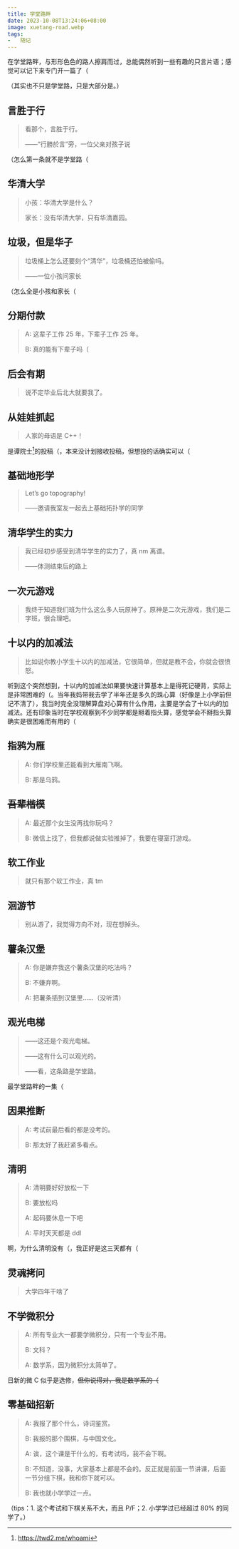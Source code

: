 ```yaml
---
title: 学堂路畔
date: 2023-10-08T13:24:06+08:00
image: xuetang-road.webp
tags:
-   随记
---
```


在学堂路畔，与形形色色的路人擦肩而过，总能偶然听到一些有趣的只言片语；感觉可以记下来专门开一篇了（

<Excerpt />

（其实也不只是学堂路，只是大部分是。）

## 言胜于行

>   看那个，言胜于行。
>
>   ——“行勝於言”旁，一位父亲对孩子说

（怎么第一条就不是学堂路（

## 华清大学

>   小孩：华清大学是什么？
>
>   家长：没有华清大学，只有华清嘉园。

## 垃圾，但是华子

>   垃圾桶上怎么还要刻个“清华”，垃圾桶还怕被偷吗。
>
>   ——一位小孩问家长

（怎么全是小孩和家长（

## 分期付款

>   A: 这辈子工作 25 年，下辈子工作 25 年。
>
>   B: 真的能有下辈子吗（

## 后会有期

>   说不定毕业后北大就要我了。

## 从娃娃抓起

>   人家的母语是 C++！

是谭院士[^twd2]的投稿（，本来没计划接收投稿，但想投的话确实可以（

[^twd2]: https://twd2.me/whoami

## 基础地形学

>   Let’s go topography!
>
>   ——邀请我室友一起去上基础拓扑学的同学

## 清华学生的实力

>   我已经初步感受到清华学生的实力了，真 nm 离谱。
>
>   ——体测结束后的路上

## 一次元游戏

>   我终于知道我们班为什么这么多人玩原神了。原神是二次元游戏，我们是二字班，很合理吧。

## 十以内的加减法

>   比如说你教小学生十以内的加减法，它很简单，但就是教不会，你就会很愤怒。

听到这个突然想到，十以内的加减法如果要快速计算基本上是得死记硬背，实际上是非常困难的（。当年我妈带我去学了半年还是多久的珠心算（好像是上小学前但记不清了），我当时完全没理解算盘对心算有什么作用，主要是学会了十以内的加减法。还有印象当时在学校观察到不少同学都是掰着指头算，感觉学会不掰指头算确实是很困难而有用的（

## 指鸦为雁

>   A: 你们学校里还能看到大雁南飞啊。
>
>   B: 那是乌鸦。

## ~~吾辈楷模~~

>   A: 最近那个女生没再找你玩吗？
>
>   B: 微信上找了，但我都说做实验推掉了，我要在寝室打游戏。

## 软工作业

>   就只有那个软工作业，真 tm

## 洄游节

>   别从游了，我觉得方向不对，现在想掉头。

## 薯条汉堡

>   A: 你是嫌弃我这个薯条汉堡的吃法吗？
>
>   B: 不嫌弃啊。
>
>   A: 把薯条插到汉堡里……（没听清）

## 观光电梯

>   ——这还是个观光电梯。
>
>   ——这有什么可以观光的。
>
>   ——看，这条路是学堂路。

最学堂路畔的一集（

## 因果推断

>   A: 考试前最后看的都是没考的。
>
>   B: 那太好了我赶紧多看点。

## 清明

>   A: 清明要好好放松一下
>
>   B: 要放松吗
>
>   A: 起码要休息一下吧
>
>   A: 平时天天都是 ddl

啊，为什么清明没有（，我正好是这三天都有（

## 灵魂拷问

>   大学四年干啥了

## 不学微积分

>   A: 所有专业大一都要学微积分，只有一个专业不用。
>
>   B: 文科？
>
>   A: 数学系，因为微积分太简单了。

日新的微 C 似乎是选修，~~但你说得对，我是数学系的（~~

## 零基础招新

>   A: 我报了那个什么，诗词鉴赏。
>
>   B: 我报的那个围棋，与中国文化。
>
>   A: 诶，这个课是干什么的，有考试吗，我不会下啊。
>
>   B: 不知道，没事，大家基本上都是不会的。反正就是前面一节讲课，后面一节分组下棋，我和你下就可以。
>
>   B: 我也就小学学过一点。

（tips：1. 这个考试和下棋关系不大，而且 P/F；2. 小学学过已经超过 80% 的同学了。）
